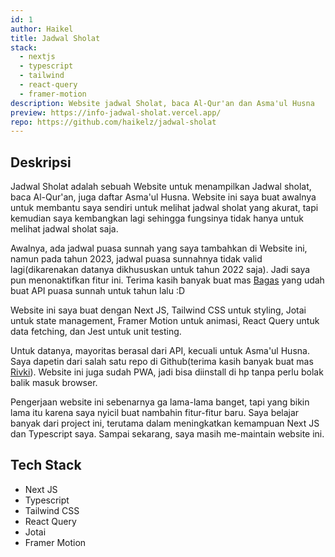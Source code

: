 ```yaml
---
id: 1
author: Haikel
title: Jadwal Sholat
stack:
  - nextjs
  - typescript
  - tailwind
  - react-query
  - framer-motion
description: Website jadwal Sholat, baca Al-Qur'an dan Asma'ul Husna
preview: https://info-jadwal-sholat.vercel.app/
repo: https://github.com/haikelz/jadwal-sholat
---
```


<LazyLoadImage
  src="works/jadwal-sholat.png?ik-sdk-version=javascript-1.4.3&updatedAt=1673863931274"
  alt="Jadwal Sholat"
/>

## Deskripsi

Jadwal Sholat adalah sebuah Website untuk menampilkan Jadwal sholat, baca Al-Qur'an, juga daftar Asma'ul Husna. Website ini saya buat awalnya untuk membantu saya sendiri untuk melihat jadwal sholat yang akurat, tapi kemudian saya kembangkan lagi sehingga fungsinya tidak hanya untuk melihat jadwal sholat saja.

Awalnya, ada jadwal puasa sunnah yang saya tambahkan di Website ini, namun pada tahun 2023, jadwal puasa sunnahnya tidak valid lagi(dikarenakan datanya dikhususkan untuk tahun 2022 saja). Jadi saya pun menonaktifkan fitur ini. Terima kasih banyak buat mas [Bagas](https://github.com/granitebps) yang udah buat API puasa sunnah untuk tahun lalu :D

Website ini saya buat dengan Next JS, Tailwind CSS untuk styling, Jotai untuk state management, Framer Motion untuk animasi, React Query untuk data fetching, dan Jest untuk unit testing.

Untuk datanya, mayoritas berasal dari API, kecuali untuk Asma'ul Husna. Saya dapetin dari salah satu repo di Github(terima kasih banyak buat mas [Rivki](https://github.com/mikqi)). Website ini juga sudah PWA, jadi bisa diinstall di hp tanpa perlu bolak balik masuk browser.

Pengerjaan website ini sebenarnya ga lama-lama banget, tapi yang bikin lama itu karena saya nyicil buat nambahin fitur-fitur baru. Saya belajar banyak dari project ini, terutama dalam meningkatkan kemampuan Next JS dan Typescript saya. Sampai sekarang, saya masih me-maintain website ini.

## Tech Stack

- Next JS
- Typescript
- Tailwind CSS
- React Query
- Jotai
- Framer Motion
